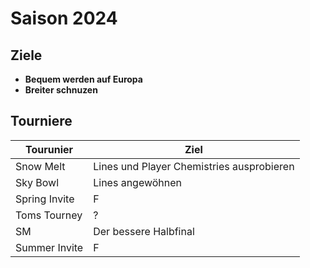 # Saison 2024

## Ziele

* **Bequem werden auf Europa**
* **Breiter schnuzen**

## Tourniere

|Tourunier|Ziel|
|---|---|
|Snow Melt|Lines und Player Chemistries ausprobieren|
|Sky Bowl|Lines angewöhnen|
|Spring Invite|F|
|Toms Tourney|?|
|SM|Der bessere Halbfinal|
|Summer Invite|F|
